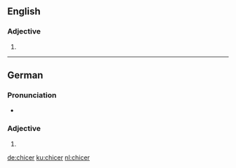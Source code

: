 ==English==

===Adjective===
{{head|en|adjective comparative form}}

# {{en-comparative of|chic}}

----

==German==

===Pronunciation===
* {{audio|De-chicer.ogg|Audio|lang=de}}

===Adjective===
{{head|de|adjective form}}

# {{comparative of|chic|lang=de}}

[[de:chicer]]
[[ku:chicer]]
[[nl:chicer]]